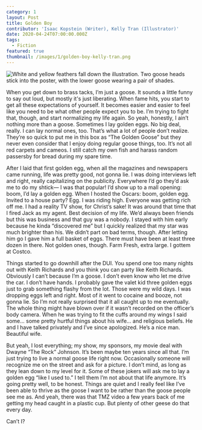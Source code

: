 ```yaml
---
category: 1
layout: Post
title: Golden Boy
contributor: 'Isaac Kopstein (Writer), Kelly Tran (Illustrator)'
date: 2020-04-24T07:00:00.000Z
tags:
  - Fiction
featured: true
thumbnail: /images/1/golden-boy-kelly-tran.png
---
```


<div class="center">
  <img src="/images/1/golden-boy-kelly-tran.png" alt="White and yellow feathers fall down the illustration. Two goose heads stick into the poster, with the lower goose wearing a pair of shades." class="w650" />
</div>

When you get down to brass tacks, I’m just a goose. It sounds a little funny to say out loud, but mostly it's just liberating. When fame hits, you start to get all these expectations of yourself. It becomes easier and easier to feel like you need to be what other people expect you to be. I’m trying to fight that, though, and start normalizing my life again. So yeah, honestly, I ain’t nothing more than a goose. Sometimes I lay golden eggs. No big deal, really. I can lay normal ones, too. That’s what a lot of people don’t realize. They’re so quick to put me in this box as “The Golden Goose” but they never even consider that I enjoy doing regular goose things, too. It’s not all red carpets and cameos. I still catch my own fish and harass random passersby for bread during my spare time.

After I laid that first golden egg, when all the magazines and newspapers came running, life was pretty good, not gonna lie. I was doing interviews left and right, really capitalizing on the publicity. Everywhere I’d go they’d ask me to do my shtick—​ I was that popular! I’d show up to a mall opening: boom, I’d lay a golden egg. When I hosted the Oscars: boom, golden egg. Invited to a house party? Egg. I was riding high. Everyone was getting rich off me. I had a reality TV show, for Christ’s sake! It was around that time that I fired Jack as my agent. Best decision of my life. We’d always been friends but this was business and that guy was a nobody. I stayed with him early because he kinda “discovered me” but I quickly realized that my star was much brighter than his. We didn’t part on bad terms, though. After letting him go I gave him a full basket of eggs. There must have been at least three dozen in there. Not golden ones, though. Farm Fresh, extra large. I gottem at Costco.

Things started to go downhill after the DUI. You spend one too many nights out with Keith Richards and you think you can party like Keith Richards. Obviously I can’t because I’m a goose. I don’t even know who let me drive the car. I don’t have hands. I probably gave the valet kid three golden eggs just to grab something flashy from the lot. Those were my wild days. I was dropping eggs left and right. Most of it went to cocaine and booze, not gonna lie. So I’m not really surprised that it all caught up to me eventually. The whole thing might have blown over if it wasn’t recorded on the officer’s body camera. When he was trying to fit the cuffs around my wings I said some... some pretty hurtful things about his wife... and religious beliefs. He and I have talked privately and I’ve since apologized. He’s a nice man. Beautiful wife.

But yeah, I lost everything; my show, my sponsors, my movie deal with Dwayne “The Rock” Johnson. It’s been maybe ten years since all that. I’m just trying to live a normal goose life right now. Occasionally someone will recognize me on the street and ask for a picture. I don’t mind, as long as they lean down to my level for it. Some of these jokers will ask me to lay a golden egg “like I used to.” I tell them I’m not about that life anymore. It’s going pretty well, to be honest. Things are quiet and I really feel like I’ve been able to thrive as the goose I want to be rather than the goose people see me as. And yeah, there was that TMZ video a few years back of me getting my head caught in a plastic cup. But plenty of other geese do that every day.

Can’t I?

